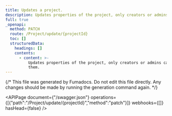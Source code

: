 ```yaml
---
title: Updates a project.
description: Updates properties of the project, only creators or admins can change them.
full: true
_openapi:
  method: PATCH
  route: /Project/update/{projectId}
  toc: []
  structuredData:
    headings: []
    contents:
      - content: >-
          Updates properties of the project, only creators or admins can change
          them.
---
```


{/* This file was generated by Fumadocs.
Do not edit this file directly. Any changes should be made by running the generation command again. */}

<APIPage document={"/swagger.json"} operations={[{"path":"/Project/update/{projectId}","method":"patch"}]} webhooks={[]} hasHead={false} />